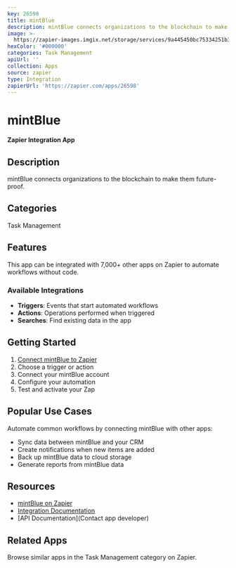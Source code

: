 ```yaml
---
key: 26598
title: mintBlue
description: mintBlue connects organizations to the blockchain to make them future-proof.
image: >-
  https://zapier-images.imgix.net/storage/services/9a445450bc75334251b3a6b0a507dea1.png?auto=format%2Ccompress&ixlib=python-3.0.0&q=50
hexColor: '#000000'
categories: Task Management
apiUrl: ''
collection: Apps
source: zapier
type: Integration
zapierUrl: 'https://zapier.com/apps/26598'
---
```

# mintBlue

**Zapier Integration App**

## Description

mintBlue connects organizations to the blockchain to make them future-proof.

## Categories

Task Management

## Features

This app can be integrated with 7,000+ other apps on Zapier to automate workflows without code.

### Available Integrations

- **Triggers**: Events that start automated workflows
- **Actions**: Operations performed when triggered
- **Searches**: Find existing data in the app

## Getting Started

1. [Connect mintBlue to Zapier](https://zapier.com/apps/26598)
2. Choose a trigger or action
3. Connect your mintBlue account
4. Configure your automation
5. Test and activate your Zap

## Popular Use Cases

Automate common workflows by connecting mintBlue with other apps:

- Sync data between mintBlue and your CRM
- Create notifications when new items are added
- Back up mintBlue data to cloud storage
- Generate reports from mintBlue data

## Resources

- [mintBlue on Zapier](https://zapier.com/apps/26598)
- [Integration Documentation](https://zapier.com/apps/26598/integrations)
- [API Documentation](Contact app developer)

## Related Apps

Browse similar apps in the Task Management category on Zapier.
